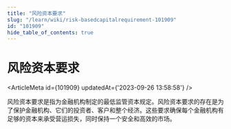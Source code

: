 ```yaml
---
title: "风险资本要求"
slug: "/learn/wiki/risk-basedcapitalrequirement-101909"
id: "101909"
hide_table_of_contents: true
---
```



# 风险资本要求

<ArticleMeta id={101909} updatedAt={'2023-09-26 13:58:58'} />
<div className='border-solid border-b border-t-0 my-4 border-[var(--ifm-color-gray-300)]' />

风险资本要求是指为金融机构制定的最低监管资本规定。风险资本要求的存在是为了保护金融机构、它们的投资者、客户和整个经济。这些要求确保每个金融机构有足够的资本来承受营运损失，同时保持一个安全和高效的市场。
